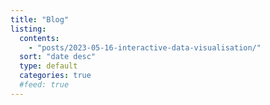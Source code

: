 ```yaml
---
title: "Blog"
listing:
  contents: 
    - "posts/2023-05-16-interactive-data-visualisation/"
  sort: "date desc"
  type: default
  categories: true
  #feed: true
---
```

